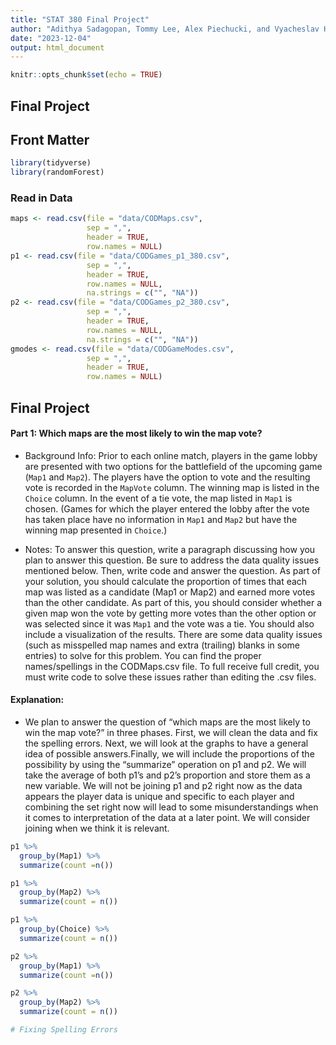 ```yaml
---
title: "STAT 380 Final Project"
author: "Adithya Sadagopan, Tommy Lee, Alex Piechucki, and Vyacheslav Hlushko"
date: "2023-12-04"
output: html_document
---
```


```r
knitr::opts_chunk$set(echo = TRUE)
```

## Final Project

## Front Matter
```r
library(tidyverse)
library(randomForest)
```

### Read in Data
```r
maps <- read.csv(file = "data/CODMaps.csv",
                 sep = ",",
                 header = TRUE,
                 row.names = NULL)
p1 <- read.csv(file = "data/CODGames_p1_380.csv",
                 sep = ",",
                 header = TRUE,
                 row.names = NULL,
                 na.strings = c("", "NA"))
p2 <- read.csv(file = "data/CODGames_p2_380.csv",
                 sep = ",",
                 header = TRUE,
                 row.names = NULL,
                 na.strings = c("", "NA"))
gmodes <- read.csv(file = "data/CODGameModes.csv",
                 sep = ",",
                 header = TRUE,
                 row.names = NULL)
```


## Final Project

#### Part 1: Which maps are the most likely to win the map vote? 

- Background Info: Prior to each online match, players in the game lobby are presented with two options for the battlefield of the upcoming game (`Map1` and `Map2`). The players have the option to vote and the resulting vote is recorded in the `MapVote` column. The winning map is listed in the `Choice` column. In the event of a tie vote, the map listed in `Map1` is chosen. (Games for which the player entered the lobby after the vote has taken place have no information in `Map1` and `Map2` but have the winning map presented in `Choice`.)

- Notes: To answer this question, write a paragraph discussing how you plan to answer this question. Be sure to address the data quality issues mentioned below. Then, write code and answer the question. As part of your solution, you should calculate the proportion of times that each map was listed as a candidate (Map1 or Map2) and earned more votes than the other candidate. As part of this, you should consider whether a given map won the vote by getting more votes than the other option or was selected since it was `Map1` and the vote was a tie. You should also include a visualization of the results. There are some data quality issues (such as misspelled map names and extra (trailing) blanks in some entries) to solve for this problem. You can find the proper names/spellings in the CODMaps.csv file. To full receive full credit, you must write code to solve these issues rather than editing the .csv files. 

#### Explanation:

- We plan to answer the question of "which maps are the most likely to win the map vote?" in three phases. First, we will clean the data and fix the spelling errors. Next, we will look at the graphs to have a general idea of possible answers.Finally, we will include the proportions of the possibility by using the "summarize" operation on p1 and p2. We will take the average of both p1's and p2's proportion and store them as a new variable. We will not be joining p1 and p2 right now as the data appears the player data is unique and specific to each player and combining the set right now will lead to some misunderstandings when it comes to interpretation of the data at a later point. We will consider joining when we think it is relevant. 


```r
p1 %>% 
  group_by(Map1) %>%
  summarize(count =n())
```

```r
p1 %>% 
  group_by(Map2) %>%
  summarize(count = n())
```

```r
p1 %>% 
  group_by(Choice) %>%
  summarize(count = n())
```


```r
p2 %>% 
  group_by(Map1) %>%
  summarize(count =n())
```

```r
p2 %>% 
  group_by(Map2) %>%
  summarize(count = n())
```

```r
# Fixing Spelling Errors

```

